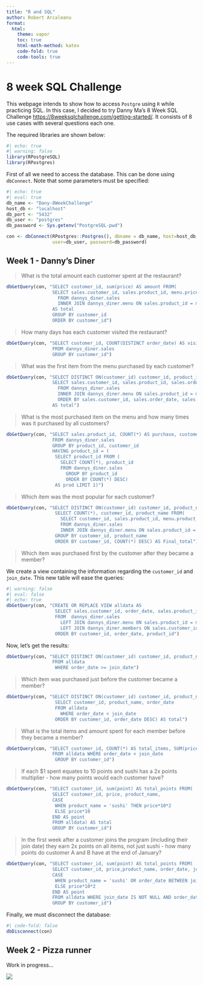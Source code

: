 ---
title: "R and SQL"
author: Robert Arcaleanu 
format:
  html:
    theme: vapor
    toc: true
    html-math-method: katex
    code-fold: true
    code-tools: true
---
# 8 week SQL Challenge 
This webpage intends to show how to access `Postgre` using `R` while practicing SQL. In this case, I decided to try Danny Ma's 8 Week SQL Challenge <https://8weeksqlchallenge.com/getting-started/>. It consists of 8 use cases with several questions each one.

The required libraries are shown below:

```{r}
#| echo: true
#| warning: false
library(RPostgreSQL)
library(RPostgres)
```

First of all we need to access the database. This can be done using `dbConnect`. Note that some parameters must be specified:

```{r}
#| echo: true
#| eval: true
db_name <- "Dany-8WeekChallenge"
host_db <- "localhost"
db_port <- "5432"
db_user <- "postgres"
db_password <- Sys.getenv("PostgreSQL-pwd")

con <- dbConnect(RPostgres::Postgres(), dbname = db_name, host=host_db, port=db_port,
                 user=db_user, password=db_password)

```


::: {.panel-tabset}

## Week 1 - Danny's Diner

> What is the total amount each customer spent at the restaurant?

```{r}
dbGetQuery(con, "SELECT customer_id, sum(price) AS amount FROM(
                 SELECT sales.customer_id, sales.product_id, menu.price 
                   FROM dannys_diner.sales 
                   INNER JOIN dannys_diner.menu ON sales.product_id = menu.product_id)
                 AS total 
                 GROUP BY customer_id
                 ORDER BY customer_id")

```

> How many days has each customer visited the restaurant?

```{r}
dbGetQuery(con, "SELECT customer_id, COUNT(DISTINCT order_date) AS visits
                 FROM dannys_diner.sales
                 GROUP BY customer_id")

```

> What was the first item from the menu purchased by each customer?

```{r}
dbGetQuery(con, "SELECT DISTINCT ON(customer_id) customer_id, product_id, product_name FROM(
                 SELECT sales.customer_id, sales.product_id, sales.order_date, menu.product_name
                   FROM dannys_diner.sales
                   INNER JOIN dannys_diner.menu ON sales.product_id = menu.product_id
                   ORDER BY sales.customer_id, sales.order_date, sales.product_id )
                 AS total")

```

> What is the most purchased item on the menu and how many times was it purchased by all customers?

```{r}
dbGetQuery(con, "SELECT sales.product_id, COUNT(*) AS purchase, customer_id 
                 FROM dannys_diner.sales 
                 GROUP BY product_id, customer_id
                 HAVING product_id = (
                  SELECT product_id FROM (
                    SELECT COUNT(*), product_id 
                    FROM dannys_diner.sales 
                      GROUP BY product_id 
                      ORDER BY COUNT(*) DESC) 
                  AS prod LIMIT 1)")

```

> Which item was the most popular for each customer?

```{r}
dbGetQuery(con, "SELECT DISTINCT ON(customer_id) customer_id, product_name FROM(
                  SELECT COUNT(*), customer_id, product_name FROM(
                    SELECT customer_id, sales.product_id, menu.product_name
                    FROM dannys_diner.sales
                    INNER JOIN dannys_diner.menu ON sales.product_id = menu.product_id) AS total
                  GROUP BY customer_id, product_name
                  ORDER BY customer_id, COUNT(*) DESC) AS Final_total")
```

> Which item was purchased first by the customer after they became a member?

We create a view containing the information regarding the `customer_id` and `join_date`. This new table will ease the queries:
```{r}
#| warning: false
#| eval: false
#| echo: true
dbGetQuery(con, "CREATE OR REPLACE VIEW alldata AS 
                  SELECT sales.customer_id, order_date, sales.product_id, menu.product_name, menu.price, members.join_date
                  FROM  dannys_diner.sales
                    LEFT JOIN dannys_diner.menu ON sales.product_id = menu.product_id
                    LEFT JOIN dannys_diner.members ON sales.customer_id = members.customer_id
                  ORDER BY customer_id, order_date, product_id")
```
Now, let's get the results:

```{r}
dbGetQuery(con, "SELECT DISTINCT ON(customer_id) customer_id, product_name
                 FROM alldata
                  WHERE order_date >= join_date")
``` 

> Which item was purchased just before the customer became a member?

```{r}
dbGetQuery(con, "SELECT DISTINCT ON(customer_id) customer_id, product_name FROM(
                  SELECT customer_id, product_name, order_date
                  FROM alldata
                    WHERE order_date < join_date
                  ORDER BY customer_id, order_date DESC) AS total")
```

> What is the total items and amount spent for each member before they became a member?

```{r}
dbGetQuery(con, "SELECT customer_id, COUNT(*) AS total_items, SUM(price) AS spent
                 FROM alldata WHERE order_date < join_date
                  GROUP BY customer_id")
```

> If each $1 spent equates to 10 points and sushi has a 2x points multiplier - how many points would each customer have?

```{r}
dbGetQuery(con, "SELECT customer_id, sum(point) AS total_points FROM(
                 SELECT customer_id, price, product_name,
                 CASE
                  WHEN product_name = 'sushi' THEN price*10*2
                  ELSE price*10
                 END AS point
                 FROM alldata) AS total
                 GROUP BY customer_id")
```



> In the first week after a customer joins the program (including their join date) they earn 2x points on all items, not just sushi - how many points do customer A and B have at the end of January?

```{r}
dbGetQuery(con, "SELECT customer_id, sum(point) AS total_points FROM(
                 SELECT customer_id, price,product_name, order_date, join_date,
                 CASE
                  WHEN product_name = 'sushi' OR order_date BETWEEN join_date AND join_date + 7 THEN price*10*2
                  ELSE price*10*2
                 END AS point
                 FROM alldata WHERE join_date IS NOT NULL AND order_date < '2021-02-01') AS total
                 GROUP BY customer_id")
```

Finally, we must disconnect the database:
```{r}
#| code-fold: false
dbDisconnect(con)
```
## Week 2 - Pizza runner

Work in progress...


![](work_in_progress.png){fig-align="center"}


:::